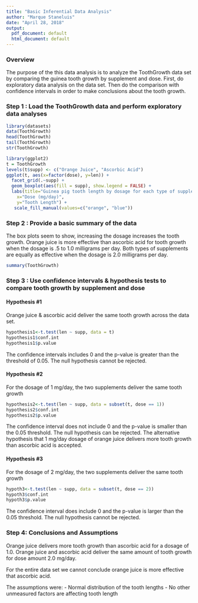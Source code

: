 ```yaml
---
title: "Basic Inferential Data Analysis"
author: "Marque Staneluis"
date: "April 28, 2018"
output:
  pdf_document: default
  html_document: default
---
```


### Overview
The purpose of the this data analysis is to analyze the ToothGrowth data set by
comparing the guinea tooth growth by supplement and dose. First, do exploratory data analysis 
on the data set. Then do the comparison with confidence intervals in order to make 
conclusions about the tooth growth.

### Step 1 : Load the ToothGrowth data and perform exploratory data analyses
```r
library(datasets)
data(ToothGrowth)
head(ToothGrowth)
tail(ToothGrowth)
str(ToothGrowth)

library(ggplot2)
t = ToothGrowth
levels(t$supp) <- c("Orange Juice", "Ascorbic Acid")
ggplot(t, aes(x=factor(dose), y=len)) + 
  facet_grid(.~supp) +
  geom_boxplot(aes(fill = supp), show.legend = FALSE) +
  labs(title="Guinea pig tooth length by dosage for each type of supplement", 
    x="Dose (mg/day)",
    y="Tooth Length") +
   scale_fill_manual(values=c("orange", "blue"))
```

### Step 2 : Provide a basic summary of the data
The box plots seem to show, increasing the dosage increases the tooth growth. Orange
juice is more effective than ascorbic acid for tooth growth when the dosage is .5
to 1.0 milligrams per day. Both types of supplements are equally as effective 
when the dosage is 2.0 milligrams per day.
```r
summary(ToothGrowth)
```


###  Step 3 : Use confidence intervals & hypothesis tests to compare tooth growth by supplement and dose
#### Hypothesis #1
Orange juice & ascorbic acid deliver the same tooth growth across the data set.
```r
hypothesis1<-t.test(len ~ supp, data = t)
hypothesis1$conf.int
hypothesis1$p.value
```
The confidence intervals includes 0 and the p-value is greater than the 
threshold of 0.05.  The null hypothesis cannot be rejected.

#### Hypothesis #2
For the dosage of 1 mg/day, the two supplements deliver the same tooth growth
```r
hypothesis2<-t.test(len ~ supp, data = subset(t, dose == 1))
hypothesis2$conf.int
hypothesis2$p.value
```
The confidence interval does not include 0 and the p-value is smaller than the 
0.05 threshold. The null hypothesis can be rejected. The alternative hypothesis 
that 1 mg/day dosage of orange juice delivers more tooth growth than ascorbic 
acid is accepted.

#### Hypothesis #3
For the dosage of 2 mg/day, the two supplements deliver the same tooth growth
```r
hypoth3<-t.test(len ~ supp, data = subset(t, dose == 2))
hypoth3$conf.int
hypoth3$p.value
```
The confidence interval does include 0 and the p-value is larger than the 
0.05 threshold. The null hypothesis cannot be rejected.



### Step 4: Conclusions and Assumptions
Orange juice delivers more tooth growth than ascorbic acid for a dosage of  
1.0. Orange juice and ascorbic acid deliver the same amount of tooth growth for 
dose amount 2.0 mg/day.  

For the entire data set we cannot conclude orange juice is more effective that ascorbic acid.

The assumptions were:
- Normal distribution of the tooth lengths
- No other unmeasured factors are affecting tooth length